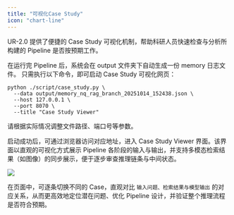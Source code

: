 ```yaml
---
title: "可视化Case Study"
icon: "chart-line"
---
```


UR-2.0 提供了便捷的 Case Study 可视化机制，帮助科研人员快速检查与分析所构建的 Pipeline 是否按预期工作。

在运行完 Pipeline 后，系统会在 output 文件夹下自动生成一份 memory 日志文件。
只需执行以下命令，即可启动 Case Study 可视化网页：

```shell
python ./script/case_study.py \
  --data output/memory_nq_rag_branch_20251014_152438.json \
  --host 127.0.0.1 \
  --port 8070 \
  --title "Case Study Viewer"
```

<Note>请根据实际情况调整文件路径、端口号等参数。</Note>

启动成功后，可通过浏览器访问对应地址，进入 Case Study Viewer 界面。该界面以直观的可视化方式展示 Pipeline 各阶段的输入与输出，并支持多模态检索结果（如图像）的同步展示，便于逐步审查推理链条与中间状态。

![](/images/part_4/case_study.png)

在页面中，可逐条切换不同的 Case，直观对比 `输入问题、检索结果与模型输出` 的对应关系，从而更高效地定位潜在问题、优化 Pipeline 设计，并验证整个推理流程是否符合预期。